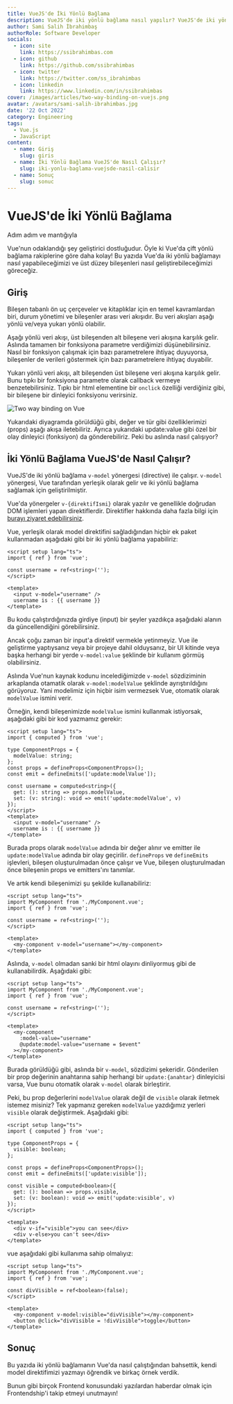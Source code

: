 ---
title: VueJS'de İki Yönlü Bağlama
description: VueJS'de iki yönlü bağlama nasıl yapılır? VueJS'de iki yönlü bağlama örneği.
author: Sami Salih İbrahimbaş
authorRole: Software Developer
socials:
  - icon: site
    link: https://ssibrahimbas.com
  - icon: github
    link: https://github.com/ssibrahimbas
  - icon: twitter
    link: https://twitter.com/ss_ibrahimbas
  - icon: linkedin
    link: https://www.linkedin.com/in/ssibrahimbas
cover: /images/articles/two-way-binding-on-vuejs.png
avatar: /avatars/sami-salih-ibrahimbas.jpg
date: '22 Oct 2022'
category: Engineering
tags:
  - Vue.js
  - JavaScript
content:
  - name: Giriş
    slug: giris
  - name: İki Yönlü Bağlama VueJS'de Nasıl Çalışır?
    slug: iki-yonlu-baglama-vuejsde-nasil-calisir
  - name: Sonuç
    slug: sonuc
---

# VueJS'de İki Yönlü Bağlama

Adım adım ve mantığıyla

Vue'nun odaklandığı şey geliştirici dostluğudur. Öyle ki Vue'da çift yönlü bağlama rakiplerine göre daha kolay! Bu yazıda Vue'da iki yönlü bağlamayı nasıl yapabileceğimizi ve üst düzey bileşenleri nasıl geliştirebileceğimizi göreceğiz.

## Giriş

Bileşen tabanlı ön uç çerçeveler ve kitaplıklar için en temel kavramlardan biri, durum yönetimi ve bileşenler arası veri akışıdır. Bu veri akışları aşağı yönlü ve/veya yukarı yönlü olabilir.

Aşağı yönlü veri akışı, üst bileşenden alt bileşene veri akışına karşılık gelir. Aslında tamamen bir fonksiyona parametre verdiğimizi düşünebilirsiniz. Nasıl bir fonksiyon çalışmak için bazı parametrelere ihtiyaç duyuyorsa, bileşenler de verileri göstermek için bazı parametrelere ihtiyaç duyabilir.

Yukarı yönlü veri akışı, alt bileşenden üst bileşene veri akışına karşılık gelir. Bunu tıpkı bir fonksiyona parametre olarak callback vermeye benzetebilirsiniz. Tıpkı bir html elementine bir `onclick` özelliği verdiğiniz gibi, bir bileşene bir dinleyici fonksiyonu verirsiniz.

![Two way binding on Vue](/images/articles/two-way-binding.png)

Yukarıdaki diyagramda görüldüğü gibi, değer ve tür gibi özelliklerimizi (props) aşağı akışa iletebiliriz. Ayrıca yukarıdaki update:value gibi özel bir olay dinleyici (fonksiyon) da gönderebiliriz. Peki bu aslında nasıl çalışıyor?

## İki Yönlü Bağlama VueJS'de Nasıl Çalışır?

VueJS'de iki yönlü bağlama `v-model` yönergesi (directive) ile çalışır. `v-model` yönergesi, Vue tarafından yerleşik olarak gelir ve iki yönlü bağlama sağlamak için geliştirilmiştir.

Vue'da yönergeler `v-{direktifIsmi}` olarak yazılır ve genellikle doğrudan DOM işlemleri yapan direktiflerdir. Direktifler hakkında daha fazla bilgi için [burayı ziyaret edebilirsiniz](https://vuejs.org/guide/reusability/custom-directives.html#introduction).

Vue, yerleşik olarak model direktifini sağladığından hiçbir ek paket kullanmadan aşağıdaki gibi bir iki yönlü bağlama yapabiliriz:

```vue
<script setup lang="ts">
import { ref } from 'vue';

const username = ref<string>('');
</script>

<template>
  <input v-model="username" />
  username is : {{ username }}
</template>
```

Bu kodu çalıştırdığınızda girdiye (input) bir şeyler yazdıkça aşağıdaki alanın da güncellendiğini görebilirsiniz.

Ancak çoğu zaman bir input'a direktif vermekle yetinmeyiz. Vue ile geliştirme yaptıysanız veya bir projeye dahil olduysanız, bir UI kitinde veya başka herhangi bir yerde `v-model:value` şeklinde bir kullanım görmüş olabilirsiniz.

Aslında Vue'nun kaynak kodunu incelediğimizde `v-model` sözdiziminin arkaplanda otamatik olarak `v-model:modelValue` şeklinde ayrıştırıldığını görüyoruz. Yani modelimiz için hiçbir isim vermezsek Vue, otomatik olarak `modelValue` ismini verir.

Örneğin, kendi bileşenimizde `modelValue` ismini kullanmak istiyorsak, aşağıdaki gibi bir kod yazmamız gerekir:

```vue
<script setup lang="ts">
import { computed } from 'vue';

type ComponentProps = {
  modelValue: string;
};
const props = defineProps<ComponentProps>();
const emit = defineEmits(['update:modelValue']);

const username = computed<string>({
  get: (): string => props.modelValue,
  set: (v: string): void => emit('update:modelValue', v)
});
</script>
<template>
  <input v-model="username" />
  username is : {{ username }}
</template>
```

Burada props olarak `modelValue` adında bir değer alınır ve emitter ile `update:modelValue` adında bir olay geçirilir. `defineProps` ve `defineEmits` işlevleri, bileşen oluşturulmadan önce çalışır ve Vue, bileşen oluşturulmadan önce bileşenin props ve emitters'ını tanımlar.

Ve artık kendi bileşenimizi şu şekilde kullanabiliriz:

```vue
<script setup lang="ts">
import MyComponent from './MyComponent.vue';
import { ref } from 'vue';

const username = ref<string>('');
</script>

<template>
  <my-component v-model="username"></my-component>
</template>
```

Aslında, `v-model` olmadan sanki bir html olayını dinliyormuş gibi de kullanabilirdik. Aşağıdaki gibi:

```vue
<script setup lang="ts">
import MyComponent from './MyComponent.vue';
import { ref } from 'vue';

const username = ref<string>('');
</script>

<template>
  <my-component
    :model-value="username"
    @update:model-value="username = $event"
  ></my-component>
</template>
```

Burada görüldüğü gibi, aslında bir `v-model`, sözdizimi şekeridir. Gönderilen bir prop değerinin anahtarına sahip herhangi bir `update:{anahtar}` dinleyicisi varsa, Vue bunu otomatik olarak `v-model` olarak birleştirir.

Peki, bu prop değerlerini `modelValue` olarak değil de `visible` olarak iletmek istemez misiniz? Tek yapmanız gereken `modelValue` yazdığımız yerleri `visible` olarak değiştirmek. Aşağıdaki gibi:

```vue
<script setup lang="ts">
import { computed } from 'vue';

type ComponentProps = {
  visible: boolean;
};

const props = defineProps<ComponentProps>();
const emit = defineEmits(['update:visible']);

const visible = computed<boolean>({
  get: (): boolean => props.visible,
  set: (v: boolean): void => emit('update:visible', v)
});
</script>

<template>
  <div v-if="visible">you can see</div>
  <div v-else>you can't see</div>
</template>
```

vue aşağıdaki gibi kullanıma sahip olmalıyız:

```vue
<script setup lang="ts">
import MyComponent from './MyComponent.vue';
import { ref } from 'vue';

const divVisible = ref<boolean>(false);
</script>

<template>
  <my-component v-model:visible="divVisible"></my-component>
  <button @click="divVisible = !divVisible">toggle</button>
</template>
```

## Sonuç

Bu yazıda iki yönlü bağlamanın Vue'da nasıl çalıştığından bahsettik, kendi model direktifimizi yazmayı öğrendik ve birkaç örnek verdik.

Bunun gibi birçok Frontend konusundaki yazılardan haberdar olmak için Frontendship'i takip etmeyi unutmayın!
